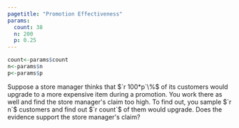 ```yaml
---
pagetitle: "Promotion Effectiveness"
params:
  count: 38
  n: 200 
  p: 0.25
---
```


```r
count<-params$count
n<-params$n 
p<-params$p
```

Suppose a store manager thinks that $`r 100*p`\%$ of its customers would upgrade to a more expensive item during a promotion. You work there as well and find the store manager\'s claim too high. To find out, you sample $`r n`$ customers and find out $`r count`$ of them would upgrade. Does the evidence support the store manager\'s claim?
